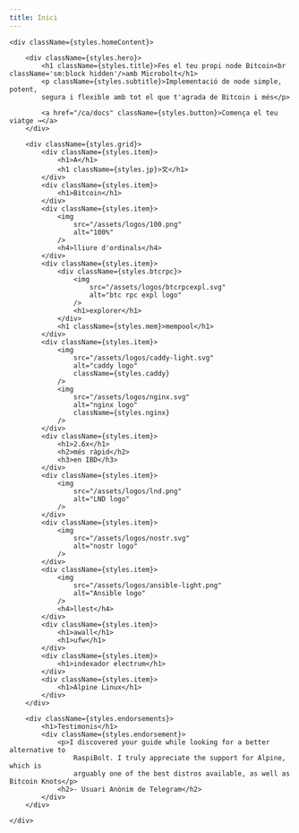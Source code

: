 ```yaml
---
title: Inici
---
```



<div className="home-content">

	<div className={styles.homeContent}>

		<div className={styles.hero}>
			<h1 className={styles.title}>Fes el teu propi node Bitcoin<br className='sm:block hidden'/>amb Microbolt</h1>
			<p className={styles.subtitle}>Implementació de node simple, potent,
			segura i flexible amb tot el que t'agrada de Bitcoin i més</p>

			<a href="/ca/docs" className={styles.button}>Comença el teu viatge →</a>
		</div>

		<div className={styles.grid}>
			<div className={styles.item}>
				<h1>A</h1>
				<h1 className={styles.jp}>文</h1>
			</div>
			<div className={styles.item}>
				<h1>Bitcoin</h1>
			</div>
			<div className={styles.item}>
				<img
					src="/assets/logos/100.png"
					alt="100%"
				/>
				<h4>lliure d'ordinals</h4>
			</div>
			<div className={styles.item}>
				<div className={styles.btcrpc}>
					<img
						src="/assets/logos/btcrpcexpl.svg"
						alt="btc rpc expl logo"
					/>
					<h1>explorer</h1>
				</div>
				<h1 className={styles.mem}>mempool</h1>
			</div>
			<div className={styles.item}>
				<img
					src="/assets/logos/caddy-light.svg"
					alt="caddy logo"
					className={styles.caddy}
				/>
				<img
					src="/assets/logos/nginx.svg"
					alt="nginx logo"
					className={styles.nginx}
				/>
			</div>
			<div className={styles.item}>
				<h1>2.6x</h1>
				<h2>més ràpid</h2>
				<h3>en IBD</h3>
			</div>
			<div className={styles.item}>
				<img
					src="/assets/logos/lnd.png"
					alt="LND logo"
				/>
			</div>
			<div className={styles.item}>
				<img
					src="/assets/logos/nostr.svg"
					alt="nostr logo"
				/>
			</div>
			<div className={styles.item}>
				<img
					src="/assets/logos/ansible-light.png"
					alt="Ansible logo"
				/>
				<h4>llest</h4>
			</div>
			<div className={styles.item}>
				<h1>awall</h1>
				<h1>ufw</h1>
			</div>
			<div className={styles.item}>
				<h1>indexador electrum</h1>
			</div>
			<div className={styles.item}>
				<h1>Alpine Linux</h1>
			</div>
		</div>

		<div className={styles.endorsements}>
			<h1>Testimonis</h1>
			<div className={styles.endorsement}>
				<p>I discovered your guide while looking for a better alternative to
					RaspiBolt. I truly appreciate the support for Alpine, which is
					arguably one of the best distros available, as well as Bitcoin Knots</p>
				<h2>- Usuari Anònim de Telegram</h2>
			</div>
		</div>

	</div>

</div>